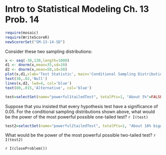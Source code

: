 Intro to Statistical Modeling Ch. 13 Prob. 14
========================================================
```r
require(mosaic)
require(WriteScoreR)
newScorerSet("SM-13-14-SD")
```
Consider these two sampling distributions:

```r
x <- seq(-30,130,length=1000)
d1 <- dnorm(x,mean=35,sd=10)
d2 <- dnorm(x,mean=50,sd=30)
plot(x,d1,xlab='Test Statistic', main='Conditional Sampling Distributions', ylab='Prob. Density', type='l', lwd=8)
text(30,.02,'Null')
lines(x,d2, lwd=4, col='blue')
text(80,.015,'Alternative', col='blue')
``` 



```r
test=selectSet(name="powerful1tailedTest", totalPts=1, "About 5%"=FALSE, "About 50%"=TRUE, "About 95%"=FALSE, "Can't tell from the information given."=FALSE)
```
Suppose that you insisted that every hypothesis test have a significance of 0.05.  For the conditional sampling distributions shown above, what would be the power of the most powerful possible one-tailed test? `r I(test)`


```r
test2=selectSet(name="powerful2tailedTest", totalPts=1, "About 10% bigger than the one-tailed test."=TRUE, "About 10% smaller than the one-tailed test."=FALSE, "About 50% bigger than the one-tailed test."=FALSE, "About 50% smaller than the one-tailed test."=FALSE, "Can't tell from the information given."=FALSE)
```
What would be the power of the most powerful possible two-tailed test? `r I(test2)`

`r I(closeProblem())`
